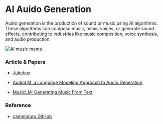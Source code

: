 # AI Auido Generation

Audio generation is the production of sound or music using AI algorithms. These algorithms can compose music, mimic voices, or generate sound effects, contributing to industries like music composition, voice synthesis, and audio production.

![AI music meme](/static/img/memes/aiMusicMeme.png)

### Article & Papers

- [Jukebox](https://openai.com/research/jukebox)

- [AudioLM: a Language Modeling Approach to Audio Generation](https://blog.research.google/2022/10/audiolm-language-modeling-approach-to.html)

- [MusicLM: Generating Music From Text](https://google-research.github.io/seanet/musiclm/examples/)

### Reference

- [camenduru GitHub](https://github.com/camenduru#-audio-ml-papers)
